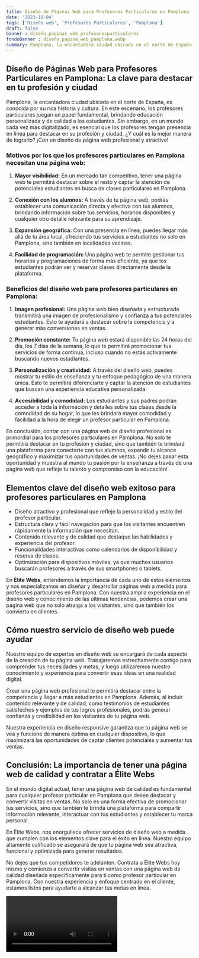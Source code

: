 ```yaml
---
title: Diseño de Páginas Web para Profesores Particulares en Pamplona
date: '2023-10-04'
tags: ['Diseño web', 'Profesores Particulares', 'Pamplona']
draft: false
banner : diseño_paginas_web_profesoresparticulares
fondoBanner : diseño_pagina_web_pamplona.webp
summary: Pamplona, la encantadora ciudad ubicada en el norte de España, es conocida por su rica historia y cultura. En este escenario, los profesores particulares juegan un papel fundamental, brindando educación personalizada y de calidad a los estudiantes. Sin embargo, en un mundo cada vez más digitalizado, es esencial que los profesores tengan presencia en línea para destacar en su profesión y ciudad. ¿Y cuál es la mejor manera de lograrlo? ¡Con un diseño de página web profesional y atractivo!
---
```


## Diseño de Páginas Web para Profesores Particulares en Pamplona: La clave para destacar en tu profesión y ciudad

Pamplona, la encantadora ciudad ubicada en el norte de España, es conocida por su rica historia y cultura. En este escenario, los profesores particulares juegan un papel fundamental, brindando educación personalizada y de calidad a los estudiantes. Sin embargo, en un mundo cada vez más digitalizado, es esencial que los profesores tengan presencia en línea para destacar en su profesión y ciudad. ¿Y cuál es la mejor manera de lograrlo? ¡Con un diseño de página web profesional y atractivo!

### Motivos por los que los profesores particulares en Pamplona necesitan una página web:

1. **Mayor visibilidad:** En un mercado tan competitivo, tener una página web te permitirá destacar sobre el resto y captar la atención de potenciales estudiantes en busca de clases particulares en Pamplona.

2. **Conexión con los alumnos:** A través de tu página web, podrás establecer una comunicación directa y efectiva con tus alumnos, brindando información sobre tus servicios, horarios disponibles y cualquier otro detalle relevante para su aprendizaje.

3. **Expansión geográfica:** Con una presencia en línea, puedes llegar más allá de tu área local, ofreciendo tus servicios a estudiantes no solo en Pamplona, sino también en localidades vecinas.

4. **Facilidad de programación:** Una página web te permite gestionar tus horarios y programaciones de forma más eficiente, ya que los estudiantes podrán ver y reservar clases directamente desde la plataforma.

### Beneficios del diseño web para profesores particulares en Pamplona:

1. **Imagen profesional:** Una página web bien diseñada y estructurada transmitirá una imagen de profesionalismo y confianza a tus potenciales estudiantes. Esto te ayudará a destacar sobre la competencia y a generar más conversiones en ventas.

2. **Promoción constante:** Tu página web estará disponible las 24 horas del día, los 7 días de la semana, lo que te permitirá promocionar tus servicios de forma continua, incluso cuando no estás activamente buscando nuevos estudiantes.

3. **Personalización y creatividad:** A través del diseño web, puedes mostrar tu estilo de enseñanza y tu enfoque pedagógico de una manera única. Esto te permitirá diferenciarte y captar la atención de estudiantes que buscan una experiencia educativa personalizada.

4. **Accesibilidad y comodidad:** Los estudiantes y sus padres podrán acceder a toda la información y detalles sobre tus clases desde la comodidad de su hogar, lo que les brindará mayor comodidad y facilidad a la hora de elegir un profesor particular en Pamplona.

En conclusión, contar con una página web de diseño profesional es primordial para los profesores particulares en Pamplona. No solo te permitirá destacar en tu profesión y ciudad, sino que también te brindará una plataforma para conectarte con tus alumnos, expandir tu alcance geográfico y maximizar tus oportunidades de ventas. ¡No dejes pasar esta oportunidad y muestra al mundo tu pasión por la enseñanza a través de una página web que refleje tu talento y compromiso con la educación!

<GifSeo />

<Cta />

## Elementos clave del diseño web exitoso para profesores particulares en Pamplona

- Diseño atractivo y profesional que refleje la personalidad y estilo del profesor particular.
- Estructura clara y fácil navegación para que los visitantes encuentren rápidamente la información que necesitan.
- Contenido relevante y de calidad que destaque las habilidades y experiencia del profesor.
- Funcionalidades interactivas como calendarios de disponibilidad y reserva de clases.
- Optimización para dispositivos móviles, ya que muchos usuarios buscarán profesores a través de sus smartphones o tablets.

En **Élite Webs**, entendemos la importancia de cada uno de estos elementos y nos especializamos en diseñar y desarrollar páginas web a medida para profesores particulares en Pamplona. Con nuestra amplia experiencia en el diseño web y conocimiento de las últimas tendencias, podemos crear una página web que no solo atraiga a los visitantes, sino que también los convierta en clientes.

## Cómo nuestro servicio de diseño web puede ayudar

Nuestro equipo de expertos en diseño web se encargará de cada aspecto de la creación de tu página web. Trabajaremos estrechamente contigo para comprender tus necesidades y metas, y luego utilizaremos nuestro conocimiento y experiencia para convertir esas ideas en una realidad digital.

Crear una página web profesional te permitirá destacar entre la competencia y llegar a más estudiantes en Pamplona. Además, al incluir contenido relevante y de calidad, como testimonios de estudiantes satisfechos y ejemplos de tus logros profesionales, podrás generar confianza y credibilidad en los visitantes de tu página web.

Nuestra experiencia en diseño responsive garantiza que tu página web se vea y funcione de manera óptima en cualquier dispositivo, lo que maximizará las oportunidades de captar clientes potenciales y aumentar tus ventas.

## Conclusión: La importancia de tener una página web de calidad y contratar a Élite Webs

En el mundo digital actual, tener una página web de calidad es fundamental para cualquier profesor particular en Pamplona que desee destacar y convertir visitas en ventas. No solo es una forma efectiva de promocionar tus servicios, sino que también te brinda una plataforma para compartir información relevante, interactuar con tus estudiantes y establecer tu marca personal.

En Élite Webs, nos enorgullece ofrecer servicios de diseño web a medida que cumplen con los elementos clave para el éxito en línea. Nuestro equipo altamente calificado se asegurará de que tu página web sea atractiva, funcional y optimizada para generar resultados.

No dejes que tus competidores te adelanten. Contrata a Élite Webs hoy mismo y comienza a convertir visitas en ventas con una página web de calidad diseñada específicamente para ti como profesor particular en Pamplona. Con nuestra experiencia y enfoque centrado en el cliente, estamos listos para ayudarte a alcanzar tus metas en línea.

<Video />

<CtaBot job='Profesores Particulares' city='Pamplona'/>

<Gmaps query='Pamplona+españa+maps' />